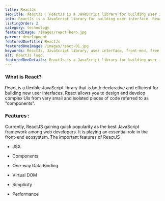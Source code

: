 ```yaml
---
title: ReactJs
seoTitle: ReactJs | ReactJs is a JavaScript library for building user interface.
info: ReactJs is a JavaScript library for building user interface. React (also known as React.js or ReactJS) is a free and open-source front-end JavaScript library for building user interfaces or UI components.
listingOrder: 2
category: technology
featuredImage: /images/react-hero.jpg
parent: development
featuredOneTitle: ReactJs
featuredOneImage: /images/react-01.jpg
keywords: ReactJs, JavaScript library, user interface, front-end, free and open-source, UI components.
alt: ReactJs logo.
featuredOneDetails: ReactJs is a JavaScript library for building user interface. React (also known as React.js or ReactJS) is a free and open-source front-end JavaScript library for building user interfaces or UI components. It is maintained by Facebook and a community of individual developers and companies.
---
```


### What is React?

React is a flexible JavaScript library that is both declarative and efficient for building new user interfaces. React allows you to design and develop complex UIs from very small and isolated pieces of code referred to as "components".

### Features :

Currently, ReactJS gaining quick popularity as the best JavaScript framework among web developers. It is playing an essential role in the front-end ecosystem. The important features of ReactJS

- JSX

- Components

- One-way Data Binding

- Virtual DOM

- Simplicity

- Performance

